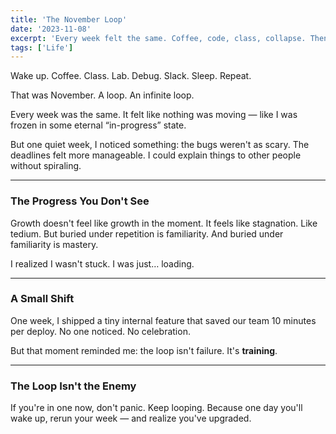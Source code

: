 ```yaml
---
title: 'The November Loop'
date: '2023-11-08'
excerpt: 'Every week felt the same. Coffee, code, class, collapse. Then one random week, something quietly shifted.'
tags: ['Life']
---
```


Wake up. Coffee. Class. Lab. Debug. Slack. Sleep. Repeat.

That was November. A loop. An infinite loop.

Every week was the same. It felt like nothing was moving — like I was frozen in some eternal “in-progress” state.

But one quiet week, I noticed something: the bugs weren't as scary. The deadlines felt more manageable. I could explain things to other people without spiraling.

---

### The Progress You Don't See

Growth doesn't feel like growth in the moment. It feels like stagnation. Like tedium. But buried under repetition is familiarity. And buried under familiarity is mastery.

I realized I wasn't stuck. I was just… loading.

---

### A Small Shift

One week, I shipped a tiny internal feature that saved our team 10 minutes per deploy. No one noticed. No celebration.

But that moment reminded me: the loop isn't failure. It's **training**.

---

### The Loop Isn't the Enemy

If you're in one now, don't panic. Keep looping.
Because one day you'll wake up, rerun your week — and realize you've upgraded.

